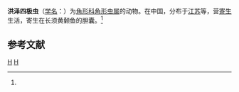 {{Speciesbox
| genus = Ceratomyxa
| species = hongtzensis
| authority = (Hsieh et Chen, 1984)<ref name='id9302'>{{cite web| url =http://www.bioinfo.cn/db05/BjdwSpecies.php?action=view&id=9302| title =洪泽四极虫| work =《中国动物物种编目数据库》| publisher =中国科学院微生物研究所| author =中国科学院动物研究所| accessdate =2009-04-16| deadurl =yes| archiveurl =https://web.archive.org/web/20160305101442/http://www.bioinfo.cn/db05/BjdwSpecies.php?action=view&id=9302| archivedate =2016-03-05}}</ref>
}}

'''洪泽四极虫'''（[[学名|学名]]：{{lang|la|''Ceratomyxa hongtzensis''}}）为[[角形科|角形科]][[角形虫属|角形虫属]]的动物。在中国，分布于[[江苏|江苏]]等，营[[寄生|寄生]]生活，寄生在长须黄颡鱼的胆囊。<ref name='id9302'/>

== 参考文献 ==
{{reflist}}

{{Taxonbar}}

[[Category:1984年描述的动物|H]]
[[Category:角形虫属|H]]


{{Cnidarian-stub}}